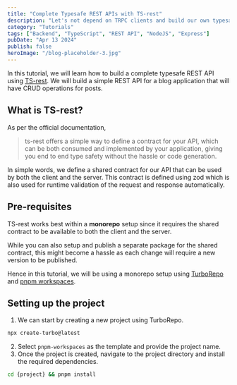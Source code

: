 ```yaml
---
title: "Complete Typesafe REST APIs with TS-rest"
description: "Let's not depend on TRPC clients and build our own typesafe REST API with TypeScript."
category: "Tutorials"
tags: ["Backend", "TypeScript", "REST API", "NodeJS", "Express"]
pubDate: "Apr 13 2024"
publish: false
heroImage: "/blog-placeholder-3.jpg"
---
```


In this tutorial, we will learn how to build a complete typesafe REST API using [TS-rest](https://ts-rest.com). We will build a simple REST API for a blog application that will have CRUD operations for posts.

## What is TS-rest?

As per the official documentation,

> ts-rest offers a simple way to define a contract for your API, which can be both consumed and implemented by your application, giving you end to end type safety without the hassle or code generation.

In simple words, we define a shared contract for our API that can be used by both the client and the server. This contract is defined using zod which is also used for runtime validation of the request and response automatically.

## Pre-requisites

TS-rest works best within a **monorepo** setup since it requires the shared contract to be available to both the client and the server.

While you can also setup and publish a separate package for the shared contract, this might become a hassle as each change will require a new version to be published.

Hence in this tutorial, we will be using a monorepo setup using [TurboRepo](https://turbo.build) and [pnpm workspaces](https://pnpm.io/workspaces).

## Setting up the project

1. We can start by creating a new project using TurboRepo.

```bash
npx create-turbo@latest
```

2. Select `pnpm-workspaces` as the template and provide the project name.
3. Once the project is created, navigate to the project directory and install the required dependencies.

```bash
cd {project} && pnpm install
```

